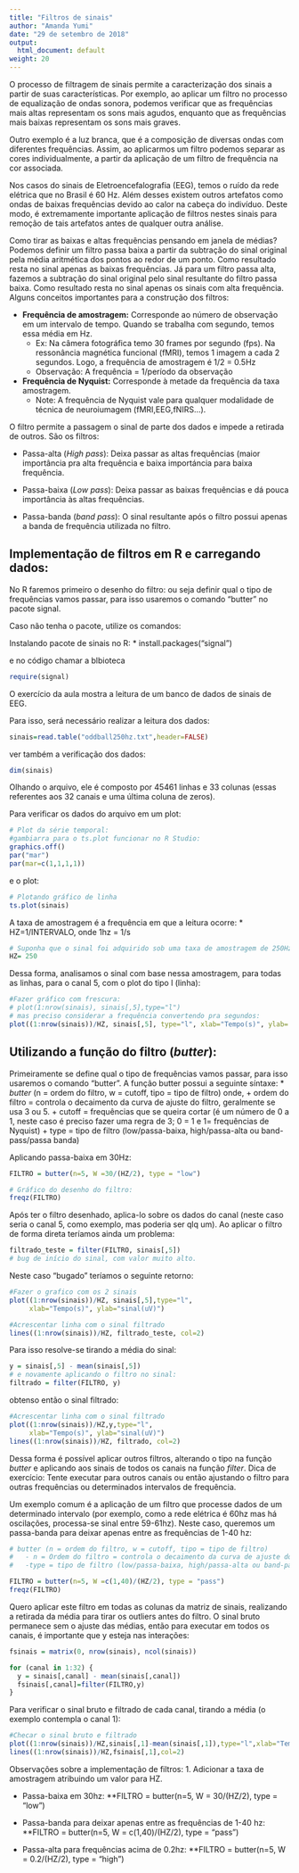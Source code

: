 ```yaml
---
title: "Filtros de sinais"
author: "Amanda Yumi"
date: "29 de setembro de 2018"
output:
  html_document: default
weight: 20
---
```


O processo de filtragem de sinais permite a caracterização dos sinais a partir de suas características. Por exemplo, ao aplicar um filtro no processo de equalização de ondas sonora, podemos verificar que as frequências mais altas representam os sons mais agudos, enquanto que as frequências mais baixas representam os sons mais graves. 


Outro exemplo é a luz branca, que é a composição de diversas ondas com diferentes frequências. Assim, ao aplicarmos um filtro podemos separar as cores individualmente, a partir da aplicação de um filtro de frequência na cor associada. 


Nos casos do sinais de Eletroencefalografia (EEG), temos o ruído da rede elétrica que no Brasil é 60 Hz. Além desses existem outros artefatos como ondas de baixas frequências devido ao calor na cabeça do indivíduo. Deste modo, é extremamente importante aplicação de filtros nestes sinais para remoção de tais artefatos antes de qualquer outra análise. 


Como tirar as baixas e altas frequências pensando em janela de médias?
Podemos definir um filtro passa baixa a partir da subtração do sinal original pela média aritmética dos pontos ao redor de um ponto. Como resultado resta no sinal apenas as baixas frequências. Já para um filtro passa alta, fazemos a subtração do sinal original pelo sinal resultante do filtro passa baixa. Como resultado resta no sinal apenas os sinais com alta frequência. 
Alguns conceitos importantes para a construção dos filtros:

  * **Frequência de amostragem:** Corresponde ao número de observação em um intervalo de tempo. Quando se trabalha com segundo, temos essa média em Hz.
    + Ex: Na câmera fotográfica temo 30 frames por segundo (fps). Na ressonância magnética funcional (fMRI), temos 1 imagem a cada 2 segundos. Logo, a frequência de amostragem é 1/2 = 0.5Hz
    + Observação: A frequência = 1/período da observação
    

  * **Frequência de Nyquist:** Corresponde à metade da frequência da taxa amostragem.
    + Note: A frequência de Nyquist vale para qualquer modalidade de técnica de neuroiumagem (fMRI,EEG,fNIRS...).


O filtro permite a passagem o sinal de parte dos dados e impede a retirada de outros.
São os filtros:

  * Passa-alta (*High pass*): Deixa passar as altas frequências (maior importância pra alta frequência e baixa importáncia para baixa frequência.

  * Passa-baixa (*Low pass*): Deixa passar as baixas frequências e dá pouca importância às altas frequências.

  * Passa-banda (*band pass*): O sinal resultante após o filtro possui apenas a banda de frequência utilizada no filtro.
  
## Implementação de filtros em R e carregando dados:

No R faremos primeiro o desenho do filtro: ou seja definir qual o tipo de frequências vamos passar, para isso usaremos o comando “butter” no pacote signal.

Caso não tenha o pacote, utilize os comandos:

Instalando pacote de sinais no R:
* install.packages("signal")

e no código chamar a blbioteca

```r
require(signal)
```

O exercício da aula mostra a leitura de um banco de dados de sinais de EEG.

Para isso, será necessário realizar a leitura dos dados:

```r
sinais=read.table("oddball250hz.txt",header=FALSE)

```
ver também a verificação dos dados:

```r
dim(sinais)
```

Olhando o arquivo, ele é composto por 45461 linhas e 33 colunas (essas referentes aos 32 canais e uma última coluna de zeros).

Para verificar os dados do arquivo em um plot:

```r
# Plot da série temporal:
#gambiarra para o ts.plot funcionar no R Studio:
graphics.off()
par("mar")
par(mar=c(1,1,1,1))
```
e o plot:
```r
# Plotando gráfico de linha
ts.plot(sinais)
```

A taxa de amostragem é a frequência em que a leitura ocorre:
  * HZ=1/INTERVALO, onde 1hz = 1/s


```r
# Suponha que o sinal foi adquirido sob uma taxa de amostragem de 250Hz: 
HZ= 250
```

Dessa forma, analisamos o sinal com base nessa amostragem, para todas as linhas, para o canal 5, com o plot do tipo l (linha):

```r
#Fazer gráfico com frescura:
# plot(1:nrow(sinais), sinais[,5],type="l")
# mas preciso considerar a frequência convertendo pra segundos:
plot((1:nrow(sinais))/HZ, sinais[,5], type="l", xlab="Tempo(s)", ylab= "sinal uV")
```

## Utilizando a função do filtro (*butter*):

Primeiramente se define qual o tipo de frequências vamos passar, para isso usaremos o comando “butter”. A função butter possui a seguinte síntaxe:
  * *butter* (n = ordem do filtro, w = cutoff, tipo = tipo de filtro)
  onde,
    + ordem do filtro = controla o decaimento da curva de ajuste do filtro, geralmente se usa 3 ou 5.
    + cutoff = frequências que se queira cortar (é um número de 0 a 1, neste caso é preciso fazer uma regra de 3; 0 = 1 e 1= frequências de Nyquist)
    + type = tipo de filtro (low/passa-baixa, high/passa-alta ou band-pass/passa banda)

Aplicando passa-baixa em 30Hz:

```r
FILTRO = butter(n=5, W =30/(HZ/2), type = "low")

# Gráfico do desenho do filtro:
freqz(FILTRO)
```

Após ter o filtro desenhado, aplica-lo sobre os dados do canal (neste caso seria o canal 5, como exemplo, mas poderia ser qlq um).
Ao aplicar o filtro de forma direta teríamos ainda um problema:

```r
filtrado_teste = filter(FILTRO, sinais[,5]) 
# bug de início do sinal, com valor muito alto.
```

Neste caso "bugado" teríamos o seguinte retorno:

```r
#Fazer o grafico com os 2 sinais
plot((1:nrow(sinais))/HZ, sinais[,5],type="l",
     xlab="Tempo(s)", ylab="sinal(uV)")

#Acrescentar linha com o sinal filtrado
lines((1:nrow(sinais))/HZ, filtrado_teste, col=2)
```


Para isso resolve-se tirando a média do sinal:

```r
y = sinais[,5] - mean(sinais[,5])
# e novamente aplicando o filtro no sinal:
filtrado = filter(FILTRO, y)

```

obtenso então o sinal filtrado:

```r
#Acrescentar linha com o sinal filtrado
plot((1:nrow(sinais))/HZ,y,type="l",
     xlab="Tempo(s)", ylab="sinal(uV)")
lines((1:nrow(sinais))/HZ, filtrado, col=2)
```

Dessa forma é possível aplicar outros filtros, alterando o tipo na função *butter* e aplicando aos sinais de todos os canais na função *filter*. Dica de exercício: Tente executar para outros canais ou então ajustando o filtro para outras frequências ou determinados intervalos de frequência.

Um exemplo comum é a aplicação de um filtro que processe dados de um determinado intervalo (por exemplo, como a rede elétrica é 60hz mas há oscilações, processa-se sinal entre 59-61hz). Neste caso, queremos um passa-banda para deixar apenas entre as frequências de 1-40 hz:

```r
# butter (n = ordem do filtro, w = cutoff, tipo = tipo de filtro)
#   - n = Ordem do filtro = controla o decaimento da curva de ajuste do filtro, #   geralmente se usa 3 ou 5.
#   -type = tipo de filtro (low/passa-baixa, high/passa-alta ou band-pass/passa banda)

FILTRO = butter(n=5, W =c(1,40)/(HZ/2), type = "pass")
freqz(FILTRO)
```

Quero aplicar este filtro em todas as colunas da matriz de sinais, realizando a retirada da média para tirar os outliers antes do filtro.
O sinal bruto permanece sem o ajuste das médias, então para executar em todos os canais, é importante que y esteja nas interações:

```r
fsinais = matrix(0, nrow(sinais), ncol(sinais))

for (canal in 1:32) {
  y = sinais[,canal] - mean(sinais[,canal])
  fsinais[,canal]=filter(FILTRO,y)
}
```

Para verificar o sinal bruto e filtrado de cada canal, tirando a média (o exemplo contempla o canal 1):

```r
#Checar o sinal bruto e filtrado
plot((1:nrow(sinais))/HZ,sinais[,1]-mean(sinais[,1]),type="l",xlab="Tempo(s)", ylab="sinal(uV)")
lines((1:nrow(sinais))/HZ,fsinais[,1],col=2)
```

Observações sobre a implementação de filtros:
1. Adicionar a taxa de amostragem atribuindo um valor para HZ.

  * Passa-baixa em 30hz: 
  **FILTRO = butter(n=5, W = 30/(HZ/2), type = "low")
  
  * Passa-banda para deixar apenas entre as frequências de 1-40 hz:
  **FILTRO = butter(n=5, W = c(1,40)/(HZ/2), type = "pass")

  * Passa-alta para frequências acima de 0.2hz:
  **FILTRO = butter(n=5, W = 0.2/(HZ/2), type = "high")






  
